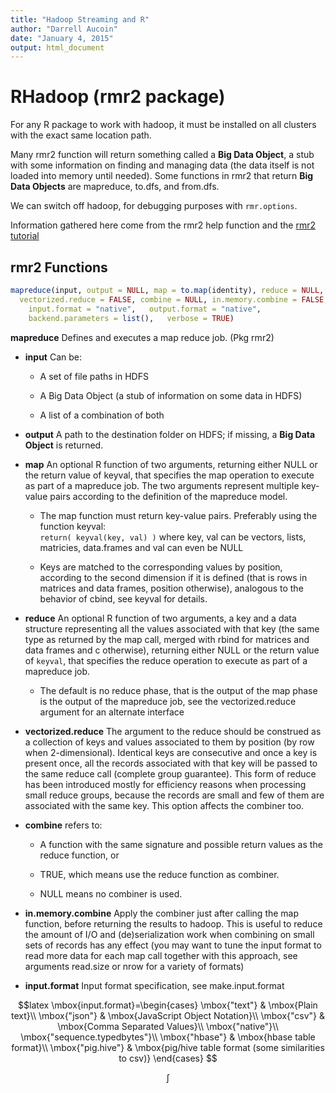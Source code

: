 ```yaml
---
title: "Hadoop Streaming and R"
author: "Darrell Aucoin"
date: "January 4, 2015"
output: html_document
---
```


# RHadoop (rmr2 package)

For any R package to work with hadoop, it must be installed on all clusters with the exact same location path.

Many rmr2 function will return something called a __Big Data Object__, a stub with some information on finding and managing data (the data itself is not loaded into memory until needed). Some functions in rmr2 that return __Big Data Objects__ are mapreduce, to.dfs, and from.dfs.

We can switch off hadoop, for debugging purposes with `rmr.options`.

Information gathered here come from the rmr2 help function and the [rmr2 tutorial](https://github.com/RevolutionAnalytics/rmr2/blob/master/docs/tutorial.md)

## rmr2 Functions
```R
mapreduce(input, output = NULL, map = to.map(identity), reduce = NULL,
  vectorized.reduce = FALSE, combine = NULL, in.memory.combine = FALSE,
	input.format = "native",   output.format = "native",
	backend.parameters = list(),   verbose = TRUE)
```

__mapreduce__ Defines and executes a map reduce job. (Pkg rmr2)

- __input__ Can be:

    - A set of file paths in HDFS

    - A Big Data Object (a stub of information on some data in HDFS)

    - A list of a combination of both

- __output__ A path to the destination folder on HDFS; if missing, a __Big Data Object__ is returned.

- __map__ An optional R function of two arguments, returning either NULL or the return value of keyval, that specifies the map operation to execute as part of a mapreduce job. The two arguments represent multiple key-value pairs according to the definition of the mapreduce model. 

    - The map function must return key-value pairs. Preferably using the function keyval:  
    `return( keyval(key, val) )` where key, val can be vectors, lists, matricies, data.frames and val can even be NULL

    - Keys are matched to the corresponding values by position, according to the second dimension if it is defined (that is rows in matrices and data frames, position otherwise), analogous to the behavior of cbind, see keyval for details.

- __reduce__ An optional R function of two arguments, a key and a data structure representing all the values associated with that key (the same type as returned by the map call, merged with rbind for matrices and data frames and c otherwise), returning either NULL or the return value of `keyval`, that specifies the reduce operation to execute as part of a mapreduce job. 
    - The default is no reduce phase, that is the output of the map phase is the output of the mapreduce job, see the vectorized.reduce argument for an alternate interface

- __vectorized.reduce__ The argument to the reduce should be construed as a collection of keys and values associated to them by position (by row when 2-dimensional). Identical keys are consecutive and once a key is present once, all the records associated with that key will be passed to the same reduce call (complete group guarantee). This form of reduce has been introduced mostly for efficiency reasons when processing small reduce groups, because the records are small and few of them are associated with the same key. This option affects the combiner too.

- __combine__ refers to:

    - A function with the same signature and possible return values as the reduce function, or 

    - TRUE, which means use the reduce function as combiner.

    - NULL means no combiner is used.

- __in.memory.combine__ Apply the combiner just after calling the map function, before returning the results to hadoop. This is useful to reduce the amount of I/O and (de)serialization work when combining on small sets of records has any effect (you may want to tune the input format to read more data for each map call together with this approach, see arguments read.size or nrow for a variety of formats)

- __input.format__ Input format specification, see make.input.format  

$$latex
\mbox{input.format}=\begin{cases}
\mbox{"text"} & \mbox{Plain text}\\
\mbox{"json"} & \mbox{JavaScript Object Notation}\\
\mbox{"csv"} & \mbox{Comma Separated Values}\\
\mbox{"native"}\\
\mbox{"sequence.typedbytes"}\\
\mbox{"hbase"} & \mbox{hbase table format}\\
\mbox{"pig.hive"} & \mbox{pig/hive table format (some similarities to csv)}
\end{cases}
$$

$$
\int
$$
